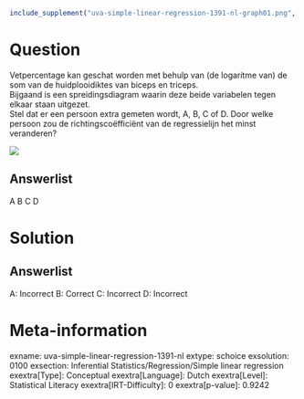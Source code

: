 ```r
include_supplement("uva-simple-linear-regression-1391-nl-graph01.png", recursive = TRUE)
```

Question
========

Vetpercentage kan geschat worden met behulp van (de logaritme van) de
som van de huidplooidiktes van biceps en triceps.\
Bijgaand is een spreidingsdiagram waarin deze beide variabelen tegen
elkaar staan uitgezet.\
Stel dat er een persoon extra gemeten wordt, A, B, C of D. Door welke
persoon zou de richtingscoëfficiënt van de regressielijn het minst
veranderen? 

![](uva-simple-linear-regression-1391-nl-graph01.png)

Answerlist
----------

A
B
C
D

Solution
========

Answerlist
----------

A: Incorrect
B: Correct
C: Incorrect
D: Incorrect

Meta-information
================
exname: uva-simple-linear-regression-1391-nl
extype: schoice
exsolution: 0100
exsection: Inferential Statistics/Regression/Simple linear regression
exextra[Type]: Conceptual
exextra[Language]: Dutch
exextra[Level]: Statistical Literacy
exextra[IRT-Difficulty]: 0
exextra[p-value]: 0.9242
